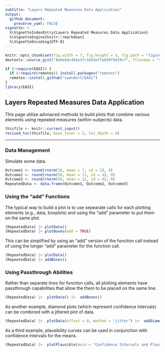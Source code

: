```yaml
---
subtitle: "Layers Repeated Measures Data Application"
output:
  github_document:
    preserve_yaml: FALSE
vignette: >
  %\VignetteIndexEntry{Layers Repeated Measures Data Application}
  %\VignetteEngine{knitr::rmarkdown}
  %\VignetteEncoding{UTF-8}
---
```


```r
knitr::opts_chunk$set(fig.width = 7, fig.height = 5, fig.path = "figures/", echo = TRUE, warning = FALSE, message = FALSE)
devtools::source_gist("8e6e5dc401e3fc1042ef7a030f9d19c7", filename = "revised_toc.R")
```

```r
if (!require(EASI)) {
  if (!require(remotes)) install.packages("remotes")
  remotes::install_github("cwendorf/EASI")
}
library(EASI)
```

## Layers Repeated Measures Data Application

This page utilize advnaced methods to build plots that combine various elements using repeated measures (within-subjects) data.

```r
thisfile <- knitr::current_input()
revised_toc(thisfile, base_level = 3, toc_depth = 4)
```

---

### Data Management

Simulate some data.
```r
Outcome1 <- round(rnorm(50, mean = 7, sd = 2), 0)
Outcome2 <- round(rnorm(50, mean = 11, sd = 4), 0)
Outcome3 <- round(rnorm(50, mean = 12, sd = 4), 0)
RepeatedData <- data.frame(Outcome1, Outcome2, Outcome3)
```

### Using the "add" Functions

The typical way to build a plot is to use sepearate calls for each plotting elements (e.g., data, boxplots) and using the "add" parameter to put them on the same plot.
```r
(RepeatedData) |> plotData()
(RepeatedData) |> plotBoxes(add = TRUE)
```

This can be simplified by using an "add" version of the function call instead of using the longer "add" parameter for the function call.
```r
(RepeatedData) |> plotData()
(RepeatedData) |> addBoxes()
```

### Using Passthrough Abilities

Rather than separate lines for function calls, all plotting elements have passthrough capabilities that allow the them to be placed on the same line.
```r
(RepeatedData) |>  plotData() |>  addBoxes()
```

As another example, diamond plots (which represent confidence intervals) can be combined with a jittered plot of data.
```r
(RepeatedData) |>  plotData(offset = 0, method = "jitter") |>  addDiamonds()
```

As a third example, plausibility curves can be used in conjunction with confidence intervals for the means.
```r
(RepeatedData) |>  plotPlausible(main = "Confidence Intervals and Plausibilty Curves", offset = 0) |>  addIntervals(values = FALSE)
```
